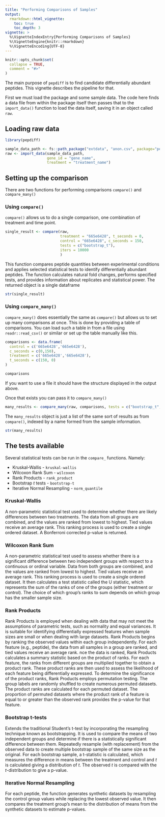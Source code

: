 ```yaml
---
title: "Performing Comparisons of Samples"
output: 
  rmarkdown::html_vignette:
    toc: true
    toc_depth: 3
vignette: >
  %\VignetteIndexEntry{Performing Comparisons of Samples}
  %\VignetteEngine{knitr::rmarkdown}
  %\VignetteEncoding{UTF-8}
---
```


```r
knitr::opts_chunk$set(
  collapse = TRUE,
  comment = "#>"
)
```

The main purpose of `pepdiff` is to find candidate differentially abundant peptides. This vignette describes the pipeline for that.

First we must load the package and some sample data. The code here finds a data file from within the package itself then  passes that to the `import_data()` function to load the data itself, saving it in an object called `raw`.

## Loading raw data

```r
library(pepdiff)

sample_data_path <- fs::path_package("extdata", "anon.csv", package="pepdiff")
raw <- import_data(sample_data_path,                  
                   gene_id = "gene_name",
                   treatment = "treatment_name")
```

## Setting up the comparison

There are two functions for performing comparisons `compare()` and `compare_many()`

### Using `compare()`

`compare()` allows us to do a single comparison, one combination of treatment and time point.

```r
single_result <- compare(raw, 
                         treatment = "665e6428", t_seconds = 0, 
                         control = "665e6428", c_seconds = 150,
                         tests = c("bootstrap_t"), 
                         iters = 10000
                         )
```

This function compares peptide quantities between experimental conditions and applies selected statistical tests to identify differentially abundant peptides. The function calculates natural fold changes, performs specified tests, and provides information about replicates and statistical power. The returned object is a single dataframe

```r
str(single_result)
```


### Using `compare_many()`

`compare_many()` does essentially the same as `compare()` but allows us to set up many comparisons at once. This is done by providing a table of comparisons. You can load such a table in from a file using `readr::read_csv()` or similar or set up the table manually like this.

```r
comparisons <- data.frame(
  control = c('665e6428','665e6428'),
  c_seconds = c(0,150),
  treatment = c('665e6428','665e6428'),
  t_seconds = c(150, 0)
)

comparisons
```

If you want to use a file it should have the structure displayed in the output above.

Once that exists you can pass it to `compare_many()`

```r
many_results <- compare_many(raw, comparisons, tests = c("bootstrap_t", "rank_product"))
```

The `many_results` object is just a list of the same sort of results as from `compare()`, indexed by a name formed from the sample information.

```r
str(many_results)
```


## The tests available

Several statistical tests can be run in the `compare_` functions. Namely:

  * Kruskal-Wallis - `kruskal-wallis`
  * Wilcoxon Rank Sum - `wilcoxon`
  * Rank Products - `rank_product`
  * Bootstrap $t$ tests - `bootstrap-t`
  * Iterative Normal Resampling - `norm_quantile`

### Kruskal-Wallis

A non-parametric statistical test used to determine whether there are likely differences between two treatments. The data from all groups are combined, and the values are ranked from lowest to highest. Tied values receive an average rank. This ranking process is used to create a single ordered dataset. A Bonferroni corrected p-value is returned.


### Wilcoxon Rank Sum

A non-parametric statistical test used to assess whether there is a significant difference between two independent groups with respect to a continuous or ordinal variable. Data from both groups are combined, and the values are ranked from lowest to highest. Tied values receive an average rank. This ranking process is used to create a single ordered dataset. It then calculates a test statistic called the U statistic, which represents the sum of the ranks of one of the groups (either treatment or control). The choice of which group's ranks to sum depends on which group has the smaller sample size.

### Rank Products

Rank Products is employed when dealing with data that may not meet the assumptions of parametric tests, such as normality and equal variances. It is suitable for identifying differentially expressed features when sample sizes are small or when dealing with large datasets. Rank Products begins by ranking the observed values within each group independently. For each feature (e.g., peptide), the data from all samples in a group are ranked, and tied values receive an average rank. nce the data is ranked, Rank Products calculates a summary statistic based on the product of ranks. For each feature, the ranks from different groups are multiplied together to obtain a product rank.
These product ranks are then used to assess the likelihood of each feature being differentially expressed. To determine the significance of the product ranks, Rank Products employs permutation testing.
The group labels are randomly shuffled to create numerous permuted datasets. The product ranks are calculated for each permuted dataset. The proportion of permuted datasets where the product rank of a feature is equal to or greater than the observed rank provides the p-value for that feature.

### Bootstrap t-tests 

Extends the traditional Student's t-test by incorporating the resampling technique known as bootstrapping. It is used to compare the means of two independent groups and determine if there is a statistically significant difference between them. Repeatedly resample (with replacement) from the observed data to create multiple bootstrap sample of the same size as the original. For each bootstrap sample, a t-statistic is calculated, which measures the difference in means between the treatment and control and $t$ is calculated giving a distribution of $t$. The observed $t$ is compared with the $t$-distribution to give a p-value. 

### Iterative Normal Resampling

For each peptide, the function generates synthetic datasets by resampling the control group values while replacing the lowest observed value. It then compares the treatment group's mean to the distribution of means from the synthetic datasets to estimate p-values.
